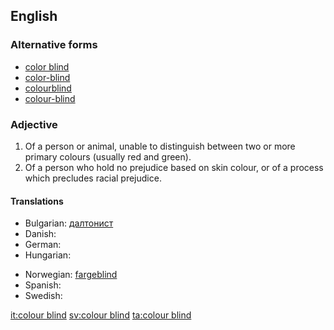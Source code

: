 ==English==

===Alternative forms===
* [[color blind]]
* [[color-blind]]
* [[colourblind]]
* [[colour-blind]]

===Adjective===
{{en-adj|pos=[[colour]] [[blind]]}}

# Of a person or animal, unable to distinguish between two or more primary colours (usually red and green).
# Of a person who hold no prejudice based on skin colour, or of a process which precludes racial prejudice.

====Translations====
{{trans-top}}
* Bulgarian: [[далтонист]]
* Danish: {{t|da|farveblind}}
* German: {{t+|de|farbenblind}}
* Hungarian: {{t-|hu|színvak}}
{{trans-mid}}
* Norwegian: [[fargeblind]]
* Spanish: {{t+|es|daltónico}}
* Swedish: {{t+|sv|färgblind}}
{{trans-bottom}}

[[it:colour blind]]
[[sv:colour blind]]
[[ta:colour blind]]